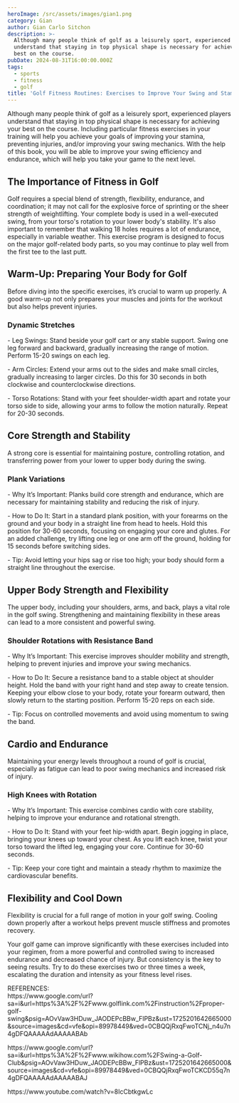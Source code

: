 ```yaml
---
heroImage: /src/assets/images/gian1.png
category: Gian
author: Gian Carlo Sitchon
description: >-
  Although many people think of golf as a leisurely sport, experienced players
  understand that staying in top physical shape is necessary for achieving your
  best on the course.
pubDate: 2024-08-31T16:00:00.000Z
tags:
  - sports
  - fitness
  - golf
title: 'Golf Fitness Routines: Exercises to Improve Your Swing and Stamina'
---
```


Although many people think of golf as a leisurely sport, experienced players understand that staying in top physical shape is necessary for achieving your best on the course. Including particular fitness exercises in your training will help you achieve your goals of improving your stamina, preventing injuries, and/or improving your swing mechanics. With the help of this book, you will be able to improve your swing efficiency and endurance, which will help you take your game to the next level.

## The Importance of Fitness in Golf

Golf requires a special blend of strength, flexibility, endurance, and coordination; it may not call for the explosive force of sprinting or the sheer strength of weightlifting. Your complete body is used in a well-executed swing, from your torso's rotation to your lower body's stability. It's also important to remember that walking 18 holes requires a lot of endurance, especially in variable weather. This exercise program is designed to focus on the major golf-related body parts, so you may continue to play well from the first tee to the last putt.

##

## &#x20;Warm-Up: Preparing Your Body for Golf

Before diving into the specific exercises, it’s crucial to warm up properly. A good warm-up not only prepares your muscles and joints for the workout but also helps prevent injuries.

### Dynamic Stretches

\- Leg Swings: Stand beside your golf cart or any stable support. Swing one leg forward and backward, gradually increasing the range of motion. Perform 15-20 swings on each leg.

\- Arm Circles: Extend your arms out to the sides and make small circles, gradually increasing to larger circles. Do this for 30 seconds in both clockwise and counterclockwise directions.

\- Torso Rotations: Stand with your feet shoulder-width apart and rotate your torso side to side, allowing your arms to follow the motion naturally. Repeat for 20-30 seconds.

## Core Strength and Stability

A strong core is essential for maintaining posture, controlling rotation, and transferring power from your lower to upper body during the swing.

### Plank Variations

\- Why It’s Important: Planks build core strength and endurance, which are necessary for maintaining stability and reducing the risk of injury.

\- How to Do It: Start in a standard plank position, with your forearms on the ground and your body in a straight line from head to heels. Hold this position for 30-60 seconds, focusing on engaging your core and glutes. For an added challenge, try lifting one leg or one arm off the ground, holding for 15 seconds before switching sides.

\- Tip: Avoid letting your hips sag or rise too high; your body should form a straight line throughout the exercise.

## Upper Body Strength and Flexibility

The upper body, including your shoulders, arms, and back, plays a vital role in the golf swing. Strengthening and maintaining flexibility in these areas can lead to a more consistent and powerful swing.

### Shoulder Rotations with Resistance Band

\- Why It’s Important: This exercise improves shoulder mobility and strength, helping to prevent injuries and improve your swing mechanics.

\- How to Do It: Secure a resistance band to a stable object at shoulder height. Hold the band with your right hand and step away to create tension. Keeping your elbow close to your body, rotate your forearm outward, then slowly return to the starting position. Perform 15-20 reps on each side.

\- Tip: Focus on controlled movements and avoid using momentum to swing the band.

## Cardio and Endurance

Maintaining your energy levels throughout a round of golf is crucial, especially as fatigue can lead to poor swing mechanics and increased risk of injury.

### High Knees with Rotation

\- Why It’s Important: This exercise combines cardio with core stability, helping to improve your endurance and rotational strength.

\- How to Do It: Stand with your feet hip-width apart. Begin jogging in place, bringing your knees up toward your chest. As you lift each knee, twist your torso toward the lifted leg, engaging your core. Continue for 30-60 seconds.

\- Tip: Keep your core tight and maintain a steady rhythm to maximize the cardiovascular benefits.

## Flexibility and Cool Down

Flexibility is crucial for a full range of motion in your golf swing. Cooling down properly after a workout helps prevent muscle stiffness and promotes recovery.

Your golf game can improve significantly with these exercises included into your regimen, from a more powerful and controlled swing to increased endurance and decreased chance of injury. But consistency is the key to seeing results. Try to do these exercises two or three times a week, escalating the duration and intensity as your fitness level rises.

REFERENCES:\
https\://www\.google.com/url?sa=i\&url=https%3A%2F%2Fwww\.golflink.com%2Finstruction%2Fproper-golf-swing\&psig=AOvVaw3HDuw_JAODEPcBBw_FlPBz\&ust=1725201642665000\&source=images\&cd=vfe\&opi=89978449\&ved=0CBQQjRxqFwoTCNj_n4u7n4gDFQAAAAAdAAAAABAb

https\://www\.google.com/url?sa=i\&url=https%3A%2F%2Fwww\.wikihow\.com%2FSwing-a-Golf-Club\&psig=AOvVaw3HDuw_JAODEPcBBw_FlPBz\&ust=1725201642665000\&source=images\&cd=vfe\&opi=89978449\&ved=0CBQQjRxqFwoTCKCD55q7n4gDFQAAAAAdAAAAABAJ

https\://www\.youtube.com/watch?v=8IcCbtkgwLc

